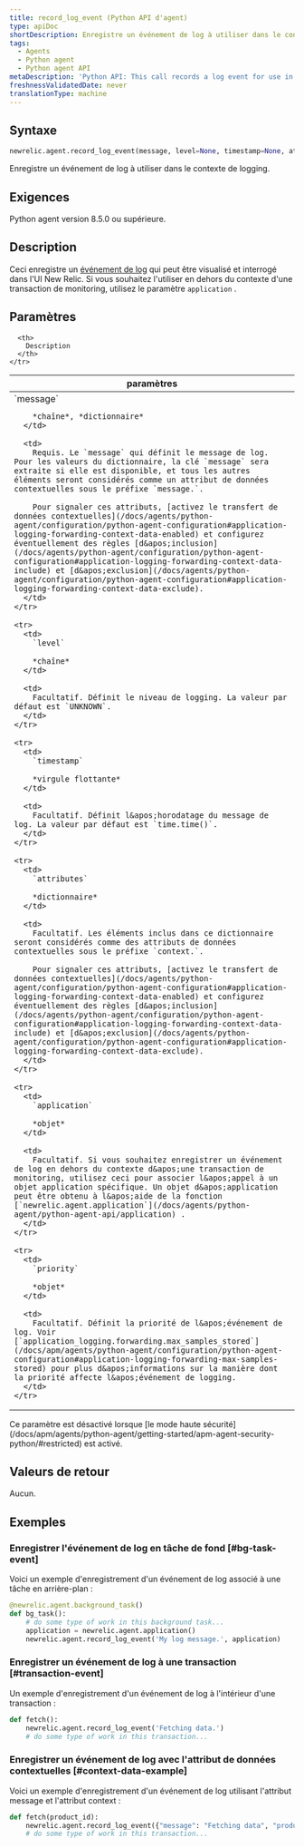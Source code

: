 ```yaml
---
title: record_log_event (Python API d'agent)
type: apiDoc
shortDescription: Enregistre un événement de log à utiliser dans le contexte de logging
tags:
  - Agents
  - Python agent
  - Python agent API
metaDescription: 'Python API: This call records a log event for use in logging in context.'
freshnessValidatedDate: never
translationType: machine
---
```


## Syntaxe

```py
newrelic.agent.record_log_event(message, level=None, timestamp=None, attributes=None, application=None, priority=None)
```

Enregistre un événement de log à utiliser dans le contexte de logging.

## Exigences

Python agent version 8.5.0 ou supérieure.

## Description

Ceci enregistre un [événement de log](/docs/logs/logs-context/configure-logs-context-python) qui peut être visualisé et interrogé dans l&apos;UI New Relic. Si vous souhaitez l&apos;utiliser en dehors du contexte d&apos;une transaction de monitoring, utilisez le paramètre `application` .

## Paramètres

<table>
  <thead>
    <tr>
      <th width="25%">
        paramètres
      </th>

      <th>
        Description
      </th>
    </tr>
  </thead>

  <tbody>
    <tr>
      <td>
        `message`

        *chaîne*, *dictionnaire*
      </td>

      <td>
        Requis. Le `message` qui définit le message de log. Pour les valeurs du dictionnaire, la clé `message` sera extraite si elle est disponible, et tous les autres éléments seront considérés comme un attribut de données contextuelles sous le préfixe `message.`.

        Pour signaler ces attributs, [activez le transfert de données contextuelles](/docs/agents/python-agent/configuration/python-agent-configuration#application-logging-forwarding-context-data-enabled) et configurez éventuellement des règles [d&apos;inclusion](/docs/agents/python-agent/configuration/python-agent-configuration#application-logging-forwarding-context-data-include) et [d&apos;exclusion](/docs/agents/python-agent/configuration/python-agent-configuration#application-logging-forwarding-context-data-exclude).
      </td>
    </tr>

    <tr>
      <td>
        `level`

        *chaîne*
      </td>

      <td>
        Facultatif. Définit le niveau de logging. La valeur par défaut est `UNKNOWN`.
      </td>
    </tr>

    <tr>
      <td>
        `timestamp`

        *virgule flottante*
      </td>

      <td>
        Facultatif. Définit l&apos;horodatage du message de log. La valeur par défaut est `time.time()`.
      </td>
    </tr>

    <tr>
      <td>
        `attributes`

        *dictionnaire*
      </td>

      <td>
        Facultatif. Les éléments inclus dans ce dictionnaire seront considérés comme des attributs de données contextuelles sous le préfixe `context.`.

        Pour signaler ces attributs, [activez le transfert de données contextuelles](/docs/agents/python-agent/configuration/python-agent-configuration#application-logging-forwarding-context-data-enabled) et configurez éventuellement des règles [d&apos;inclusion](/docs/agents/python-agent/configuration/python-agent-configuration#application-logging-forwarding-context-data-include) et [d&apos;exclusion](/docs/agents/python-agent/configuration/python-agent-configuration#application-logging-forwarding-context-data-exclude).
      </td>
    </tr>

    <tr>
      <td>
        `application`

        *objet*
      </td>

      <td>
        Facultatif. Si vous souhaitez enregistrer un événement de log en dehors du contexte d&apos;une transaction de monitoring, utilisez ceci pour associer l&apos;appel à un objet application spécifique. Un objet d&apos;application peut être obtenu à l&apos;aide de la fonction [`newrelic.agent.application`](/docs/agents/python-agent/python-agent-api/application) .
      </td>
    </tr>

    <tr>
      <td>
        `priority`

        *objet*
      </td>

      <td>
        Facultatif. Définit la priorité de l&apos;événement de log. Voir [`application_logging.forwarding.max_samples_stored`](/docs/apm/agents/python-agent/configuration/python-agent-configuration#application-logging-forwarding-max-samples-stored) pour plus d&apos;informations sur la manière dont la priorité affecte l&apos;événement de logging.
      </td>
    </tr>
  </tbody>
</table>

<Callout variant="important">
  Ce paramètre est désactivé lorsque [le mode haute sécurité](/docs/apm/agents/python-agent/getting-started/apm-agent-security-python/#restricted) est activé.
</Callout>

## Valeurs de retour

Aucun.

## Exemples

### Enregistrer l&apos;événement de log en tâche de fond [#bg-task-event]

Voici un exemple d&apos;enregistrement d&apos;un événement de log associé à une tâche en arrière-plan :

```py
@newrelic.agent.background_task()
def bg_task():
    # do some type of work in this background task...
    application = newrelic.agent.application()
    newrelic.agent.record_log_event('My log message.', application)
```

### Enregistrer un événement de log à une transaction [#transaction-event]

Un exemple d&apos;enregistrement d&apos;un événement de log à l&apos;intérieur d&apos;une transaction :

```py
def fetch():
    newrelic.agent.record_log_event('Fetching data.')
    # do some type of work in this transaction...
```

### Enregistrer un événement de log avec l&apos;attribut de données contextuelles [#context-data-example]

Voici un exemple d&apos;enregistrement d&apos;un événement de log utilisant l&apos;attribut message et l&apos;attribut context :

```py
def fetch(product_id):
    newrelic.agent.record_log_event({"message": "Fetching data", "product_id": product_id}, attributes={"thread_id": threading.get_ident()})
    # do some type of work in this transaction...
```